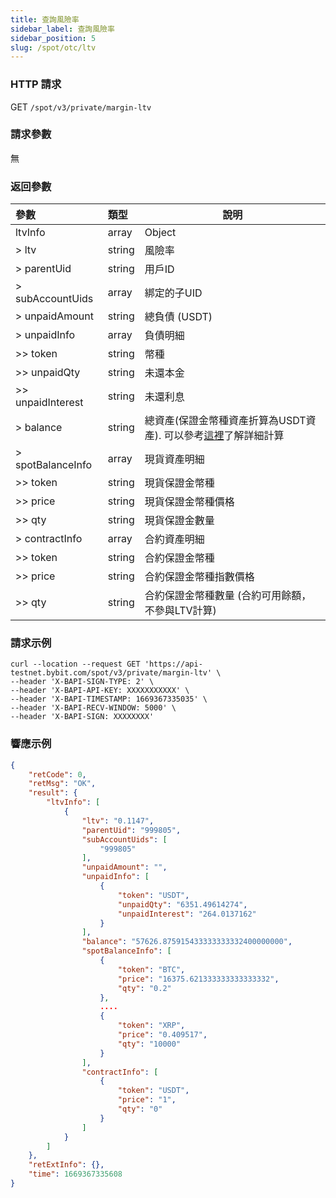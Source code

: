 ```yaml
---
title: 查詢風險率
sidebar_label: 查詢風險率
sidebar_position: 5
slug: /spot/otc/ltv
---
```


### HTTP 請求
GET <code>/spot/v3/private/margin-ltv</code>

### 請求參數
無

### 返回參數
| 參數 | 類型 | 說明|
|:----- |:-----|----- |
|ltvInfo | array | Object |
|> ltv | string	| 風險率 |
|> parentUid | string | 用戶ID |
|> subAccountUids | array | 綁定的子UID |
|> unpaidAmount	| string | 總負債 (USDT) |
|> unpaidInfo | array | 負債明細 |
|>> token | string | 幣種 |
|>> unpaidQty | string | 未還本金 |
|>> unpaidInterest | string	| 未還利息 |
|> balance | string	| 總資產(保證金幣種資產折算為USDT資產). 可以參考<a href="https://www.bybit.com/zh-MY/help-center/s/article/Over-the-counter-OTC-Lending">這裡</a>了解詳細計算 |
|> spotBalanceInfo | array | 現貨資產明細 |
|>> token | string | 現貨保證金幣種 |
|>> price | string | 現貨保證金幣種價格 |
|>> qty	| string | 現貨保證金數量 |
|> contractInfo	| array	| 合約資產明細 |
|>> token | string | 合約保證金幣種 |
|>> price | string | 合約保證金幣種指數價格 |
|>> qty	| string | 合約保證金幣種數量 (合約可用餘額，不參與LTV計算) |

### 請求示例

```http
curl --location --request GET 'https://api-testnet.bybit.com/spot/v3/private/margin-ltv' \
--header 'X-BAPI-SIGN-TYPE: 2' \
--header 'X-BAPI-API-KEY: XXXXXXXXXXX' \
--header 'X-BAPI-TIMESTAMP: 1669367335035' \
--header 'X-BAPI-RECV-WINDOW: 5000' \
--header 'X-BAPI-SIGN: XXXXXXXX'
```

### 響應示例

```json
{
    "retCode": 0,
    "retMsg": "OK",
    "result": {
        "ltvInfo": [
            {
                "ltv": "0.1147",
                "parentUid": "999805",
                "subAccountUids": [
                    "999805"
                ],
                "unpaidAmount": "",
                "unpaidInfo": [
                    {
                        "token": "USDT",
                        "unpaidQty": "6351.49614274",
                        "unpaidInterest": "264.0137162"
                    }
                ],
                "balance": "57626.875915433333333332400000000",
                "spotBalanceInfo": [
                    {
                        "token": "BTC",
                        "price": "16375.621333333333333332",
                        "qty": "0.2"
                    },
                    ....
                    {
                        "token": "XRP",
                        "price": "0.409517",
                        "qty": "10000"
                    }
                ],
                "contractInfo": [
                    {
                        "token": "USDT",
                        "price": "1",
                        "qty": "0"
                    }
                ]
            }
        ]
    },
    "retExtInfo": {},
    "time": 1669367335608
}
```
